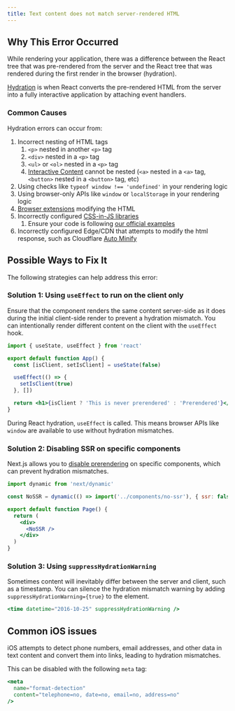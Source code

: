 ```yaml
---
title: Text content does not match server-rendered HTML
---
```


## Why This Error Occurred

While rendering your application, there was a difference between the React tree that was pre-rendered from the server and the React tree that was rendered during the first render in the browser (hydration).

[Hydration](https://react.dev/reference/react-dom/client/hydrateRoot) is when React converts the pre-rendered HTML from the server into a fully interactive application by attaching event handlers.

### Common Causes

Hydration errors can occur from:

1. Incorrect nesting of HTML tags
   1. `<p>` nested in another `<p>` tag
   2. `<div>` nested in a `<p>` tag
   3. `<ul>` or `<ol>` nested in a `<p>` tag
   4. [Interactive Content](https://html.spec.whatwg.org/#interactive-content-2) cannot be nested (`<a>` nested in a `<a>` tag, `<button>` nested in a `<button>` tag, etc)
2. Using checks like `typeof window !== 'undefined'` in your rendering logic
3. Using browser-only APIs like `window` or `localStorage` in your rendering logic
4. [Browser extensions](https://github.com/facebook/react/issues/24430) modifying the HTML
5. Incorrectly configured [CSS-in-JS libraries](https://nextjs.org/docs/app/building-your-application/styling/css-in-js)
   1. Ensure your code is following [our official examples](https://github.com/vercel/next.js/tree/canary/examples)
6. Incorrectly configured Edge/CDN that attempts to modify the html response, such as Cloudflare [Auto Minify](https://developers.cloudflare.com/speed/optimization/content/auto-minify/)

## Possible Ways to Fix It

The following strategies can help address this error:

### Solution 1: Using `useEffect` to run on the client only

Ensure that the component renders the same content server-side as it does during the initial client-side render to prevent a hydration mismatch. You can intentionally render different content on the client with the `useEffect` hook.

```jsx
import { useState, useEffect } from 'react'

export default function App() {
  const [isClient, setIsClient] = useState(false)

  useEffect(() => {
    setIsClient(true)
  }, [])

  return <h1>{isClient ? 'This is never prerendered' : 'Prerendered'}</h1>
}
```

During React hydration, `useEffect` is called. This means browser APIs like `window` are available to use without hydration mismatches.

### Solution 2: Disabling SSR on specific components

Next.js allows you to [disable prerendering](https://nextjs.org/docs/app/building-your-application/optimizing/lazy-loading#skipping-ssr) on specific components, which can prevent hydration mismatches.

```jsx
import dynamic from 'next/dynamic'

const NoSSR = dynamic(() => import('../components/no-ssr'), { ssr: false })

export default function Page() {
  return (
    <div>
      <NoSSR />
    </div>
  )
}
```

### Solution 3: Using `suppressHydrationWarning`

Sometimes content will inevitably differ between the server and client, such as a timestamp. You can silence the hydration mismatch warning by adding `suppressHydrationWarning={true}` to the element.

```jsx
<time datetime="2016-10-25" suppressHydrationWarning />
```

## Common iOS issues

iOS attempts to detect phone numbers, email addresses, and other data in text content and convert them into links, leading to hydration mismatches.

This can be disabled with the following `meta` tag:

```jsx
<meta
  name="format-detection"
  content="telephone=no, date=no, email=no, address=no"
/>
```
